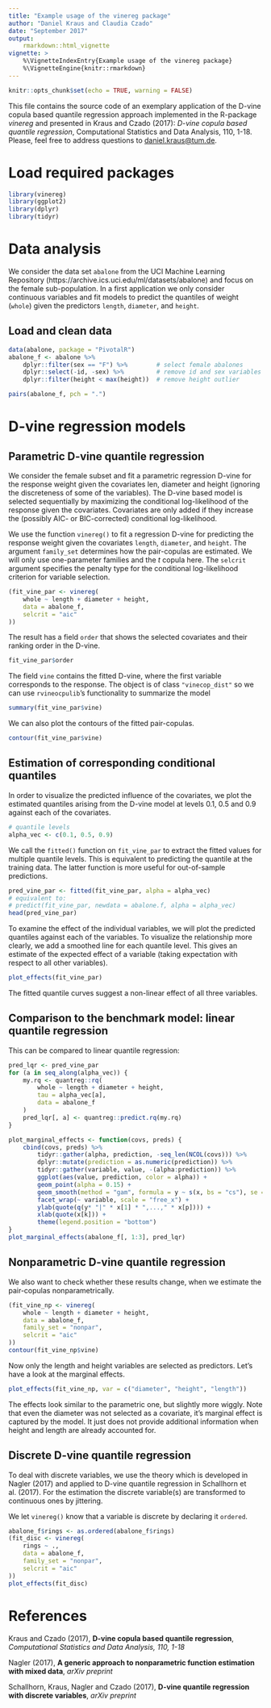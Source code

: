```yaml
---
title: "Example usage of the vinereg package"
author: "Daniel Kraus and Claudia Czado"
date: "September 2017"
output: 
    rmarkdown::html_vignette
vignette: >
    %\VignetteIndexEntry{Example usage of the vinereg package}
    %\VignetteEngine{knitr::rmarkdown}
---
```


```r
knitr::opts_chunk$set(echo = TRUE, warning = FALSE)
```
  
This file contains the source code of an exemplary application of the D-vine 
copula based quantile regression approach implemented in the R-package *vinereg*
and presented in Kraus and Czado (2017): 
*D-vine copula based quantile regression*, 
Computational Statistics and Data Analysis, 110, 1-18. 
Please, feel free to address questions to <daniel.kraus@tum.de>.
  
# Load required packages 
```r
library(vinereg) 
library(ggplot2)
library(dplyr)
library(tidyr)
```



# Data analysis


We consider the data set `abalone` from the UCI Machine Learning Repository (https://archive.ics.uci.edu/ml/datasets/abalone) and focus on the female
sub-population. In a first application we only consider continuous variables and
fit models to predict the quantiles of weight (`whole`) given the predictors 
`length`, `diameter`, and `height`. 

## Load and clean data

```r
data(abalone, package = "PivotalR")
abalone_f <- abalone %>%
    dplyr::filter(sex == "F") %>%        # select female abalones
    dplyr::select(-id, -sex) %>%         # remove id and sex variables
    dplyr::filter(height < max(height))  # remove height outlier
```

```r
pairs(abalone_f, pch = ".")
```


# D-vine regression models

## Parametric D-vine quantile regression

We consider the female subset and fit a parametric regression D-vine for the
response weight given the covariates len, diameter and height (ignoring the 
discreteness of some of the variables). The D-vine based model is selected 
sequentially by maximizing the conditional log-likelihood of the response 
given the covariates. Covariates are only added if they increase the (possibly 
AIC- or BIC-corrected) conditional log-likelihood.

We use the function `vinereg()` to fit a regression D-vine for predicting the 
response weight given the covariates `length`, `diameter`, and `height`. The 
argument `family_set` determines how the pair-copulas are estimated. We will
only use one-parameter families and the *t* copula here. The 
`selcrit` argument specifies the penalty type for the conditional 
log-likelihood criterion for variable selection.

```r
(fit_vine_par <- vinereg(
    whole ~ length + diameter + height, 
    data = abalone_f, 
    selcrit = "aic"
))
```

The result has a field `order` that shows the selected covariates and their 
ranking order in the D-vine.
```r
fit_vine_par$order
```

The field `vine` contains the fitted D-vine, where the first variable 
corresponds to the response. The object is of class `"vinecop_dist"` so we can
use `rvineocpulib`'s functionality to summarize the model
```r
summary(fit_vine_par$vine)
```

We can also plot the contours of the fitted pair-copulas.
```r
contour(fit_vine_par$vine)
```


## Estimation of corresponding conditional quantiles

In order to visualize the predicted influence of the covariates, we plot the 
estimated quantiles arising from the D-vine model at levels 0.1, 0.5 and 0.9 
against each of the covariates. 


```r
# quantile levels
alpha_vec <- c(0.1, 0.5, 0.9) 
```

We call the `fitted()` function on `fit_vine_par` to extract the fitted values
for multiple quantile levels. This is equivalent to predicting the quantile at
the training data. The latter function is more useful for out-of-sample 
predictions.

```r
pred_vine_par <- fitted(fit_vine_par, alpha = alpha_vec)
# equivalent to:
# predict(fit_vine_par, newdata = abalone.f, alpha = alpha_vec)
head(pred_vine_par)
```

To examine the effect of the individual variables, we will plot the predicted
quantiles against each of the variables. To visualize the relationship more 
clearly, we add a smoothed line for each quantile level. This gives an estimate
of the expected effect of a variable (taking expectation with respect to all
other variables).

```r
plot_effects(fit_vine_par)
```

The fitted quantile curves suggest a non-linear effect of all three variables.

## Comparison to the benchmark model: linear quantile regression

This can be compared to linear quantile regression:
```r
pred_lqr <- pred_vine_par
for (a in seq_along(alpha_vec)) {
    my.rq <- quantreg::rq(
        whole ~ length + diameter + height, 
        tau = alpha_vec[a], 
        data = abalone_f
    )
    pred_lqr[, a] <- quantreg::predict.rq(my.rq)
}

plot_marginal_effects <- function(covs, preds) {
    cbind(covs, preds) %>%
        tidyr::gather(alpha, prediction, -seq_len(NCOL(covs))) %>%
        dplyr::mutate(prediction = as.numeric(prediction)) %>%
        tidyr::gather(variable, value, -(alpha:prediction)) %>%
        ggplot(aes(value, prediction, color = alpha)) +
        geom_point(alpha = 0.15) + 
        geom_smooth(method = "gam", formula = y ~ s(x, bs = "cs"), se = FALSE) + 
        facet_wrap(~ variable, scale = "free_x") +
        ylab(quote(q(y* "|" * x[1] * ",...," * x[p]))) +
        xlab(quote(x[k])) +
        theme(legend.position = "bottom")
}
plot_marginal_effects(abalone_f[, 1:3], pred_lqr)
```

## Nonparametric D-vine quantile regression

We also want to check whether these results change, when we estimate the 
pair-copulas nonparametrically.

```r
(fit_vine_np <- vinereg(
    whole ~ length + diameter + height,
    data = abalone_f,
    family_set = "nonpar",
    selcrit = "aic"
))
contour(fit_vine_np$vine)
```

Now only the length and height variables are selected as predictors. Let's have 
a look at the marginal effects.

```r
plot_effects(fit_vine_np, var = c("diameter", "height", "length"))
```

The effects look similar to the parametric one, but slightly more wiggly. Note
that even the diameter was not selected as a covariate, it's marginal effect 
is captured by the model. It just does not provide additional information when
height and length are already accounted for.

## Discrete D-vine quantile regression

To deal with discrete variables, we use the theory which is developed in 
Nagler (2017) and applied to D-vine quantile regression in 
Schallhorn et al. (2017). For the estimation the discrete variable(s) are 
transformed to continuous ones by jittering. 

We let `vinereg()` know that a variable is discrete by declaring it `ordered`.

```r
abalone_f$rings <- as.ordered(abalone_f$rings)
(fit_disc <- vinereg(
    rings ~ .,
    data = abalone_f,
    family_set = "nonpar", 
    selcrit = "aic"
))
plot_effects(fit_disc)
```


# References
Kraus and Czado (2017), **D-vine copula based quantile regression**, *Computational Statistics and Data Analysis, 110, 1-18*

Nagler (2017), **A generic approach to nonparametric function estimation with mixed data**, *arXiv preprint*

Schallhorn, Kraus, Nagler and Czado (2017), **D-vine quantile regression with discrete variables**, *arXiv preprint*
